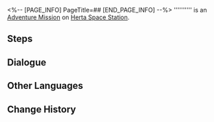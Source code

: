 <%-- [PAGE_INFO]
PageTitle=##
[END_PAGE_INFO] --%>
{{Stub|Dialogue.}}
{{Mission Infobox
|id            = 2000119
|title         = 
|image         = <!--Mission .png-->
|type          = Adventure
|event_name    = 
|chapter       = 
|requirements  = [[Adventure Mission]] ''[[To: The Faint Star]]'' completed
|summary       = <!--official mission summary from Fate's Atlas-->
|characters    = Trailblazer
|startLocation = [[Herta Space Station]] - [[Master Control Zone]]
|world         = Herta Space Station
|area          = Master Control Zone
|prev          = To: The Faint Star
|next          = 
|rewards       = 
}}
'''''''''' is an [[Adventure Mission]] on [[Herta Space Station]].

==Steps==


<!--
==Gameplay Notes==

--><!--
==Trial Character==

-->
==Dialogue==
{{Stub Dialogue}}

{{Dialogue End}}

==Other Languages==
{{Other Languages
|en   = 
|zhs  = 
|zht  = 
|ja   = 
|ko   = 
|es   = 
|fr   = 
|ru   = 
|th   = 
|vi   = 
|de   = 
|id   = 
|pt   = 
}}

==Change History==
{{Change History|1.0}}
